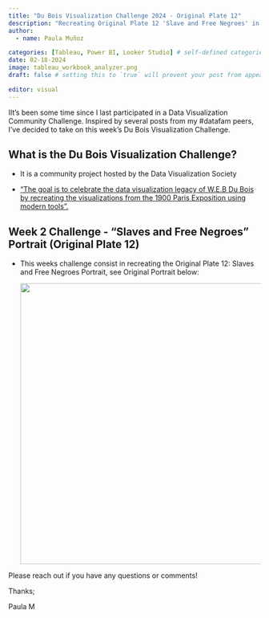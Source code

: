 ```yaml
---
title: "Du Bois Visualization Challenge 2024 - Original Plate 12"
description: "Recreating Original Plate 12 'Slave and Free Negroes' in Tableau, Power BI and Looker Studio"
author:
  - name: Paula Muñoz

categories: [Tableau, Power BI, Looker Studio] # self-defined categories
date: 02-18-2024
image: tableau_workbook_analyzer.png
draft: false # setting this to `true` will prevent your post from appearing on your listing page until you're ready!

editor: visual
---
```


IIt's been some time since I last participated in a Data Visualization Community Challenge. Inspired by several posts from my #datafam peers, I've decided to take on this week's Du Bois Visualization Challenge.

## What is the Du Bois Visualization Challenge?

-   It is a community project hosted by the Data Visualization Society

-   ["The goal is to celebrate the data visualization legacy of W.E.B Du Bois by recreating the visualizations from the 1900 Paris Exposition using modern tools".](https://github.com/ajstarks/dubois-data-portraits/blob/master/challenge/2024/README.md)

## Week 2 Challenge - "Slaves and Free Negroes" Portrait (Original Plate 12)

-   This weeks challenge consist in recreating the Original Plate 12: Slaves and Free Negroes Portrait, see Original Portrait below:

    ![](original-plate-12.jpg){width="560"}

Please reach out if you have any questions or comments!

Thanks;

Paula M
